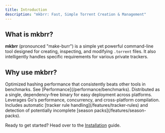```yaml
---
title: Introduction
description: "mkbrr: Fast, Simple Torrent Creation & Management"
---
```


## What is mkbrr?

**mkbrr** (pronounced "make-burr") is a simple yet powerful command-line tool designed for creating, inspecting, and modifying `.torrent` files. It also intelligently handles specific requirements for various private trackers.

## Why use mkbrr?

<CardGroup cols={2}>
  <Card title="Blazing Fast" icon="bolt">
    Optimized hashing performance that consistently beats other tools in benchmarks. See [Performance](/performance/benchmarks).
  </Card>
  <Card title="Portable" icon="box-archive">
    Distributed as a single, dependency-free binary for easy deployment across platforms.
  </Card>
  <Card title="Built with Go" icon="golang">
    Leverages Go's performance, concurrency, and cross-platform compilation.
  </Card>
  <Card title="Smart Features" icon="lightbulb">
    Includes automatic [tracker rule handling](/features/tracker-rules) and detection of potentially incomplete [season packs](/features/season-packs).
  </Card>
</CardGroup>

Ready to get started? Head over to the [Installation](/installation) guide.
